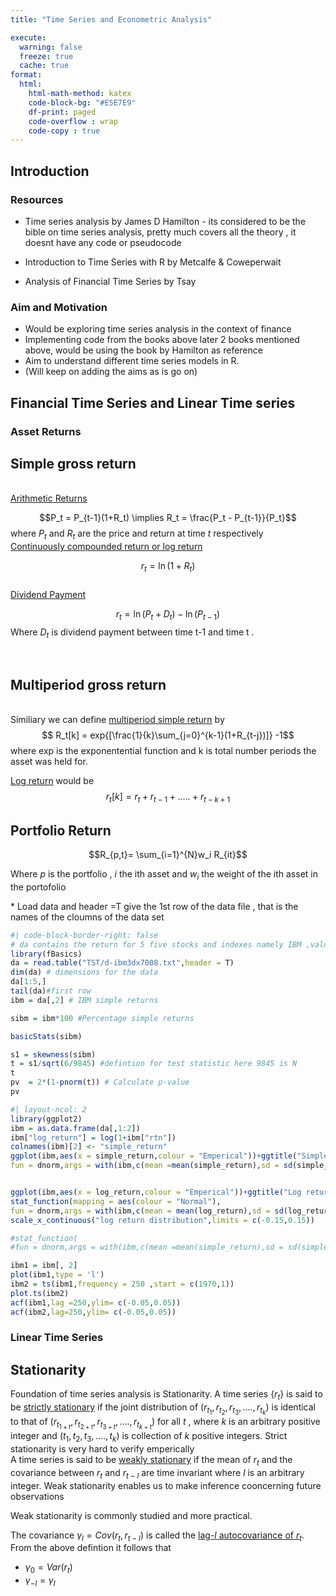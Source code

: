 ```yaml
---
title: "Time Series and Econometric Analysis"

execute: 
  warning: false
  freeze: true
  cache: true
format:
  html:
    html-math-method: katex
    code-block-bg: "#E5E7E9"
    df-print: paged
    code-overflow : wrap
    code-copy : true
---
```


## Introduction

### Resources

-   Time series analysis by James D Hamilton - its considered to be the bible on time series analysis, pretty much covers all the theory , it doesnt have any code or pseudocode

-   Introduction to Time Series with R by Metcalfe & Coweperwait

-   Analysis of Financial Time Series by Tsay

### Aim and Motivation

-   Would be exploring time series analysis in the context of finance
-   Implementing code from the books above later 2 books mentioned above, would be using the book by Hamilton as reference
-   Aim to understand different time series models in R.
-   (Will keep on adding the aims as is go on)

## Financial Time Series and Linear Time series

### Asset Returns

::: {#def-Simple_gross_return}
## Simple gross return

<br/> <u>Arithmetic Returns</u>

$$P_t = P_{t-1}(1+R_t) \implies R_t = \frac{P_t - P_{t-1}}{P_t}$$ where $P_t$ and $R_t$ are the price and return at time $t$ respectively <br/> <u>Continuously compounded return or log return</u>

$$r_t = \ln(1+R_t)$$ <br/> <u>Dividend Payment</u>

$$r_t = \ln(P_t + D_t) -\ln(P_{t-1})$$ Where $D_t$ is dividend payment between time t-1 and time t .
:::

<br/>

::: {#def-Multiperiod_simple_return}
## Multiperiod gross return

<br/> Similiary we can define <u>multiperiod simple return</u> by $$ R_t[k] = exp{[\frac{1}{k}\sum_{j=0}^{k-1}(1+R_{t-j})]} -1$$ where exp is the exponentential function and k is total number periods the asset was held for.

<u>Log return</u> would be $$ r_t[k] = r_t +r_{t-1}+.....+r_{t-k+1}$$
:::

::: {#def-Portfolio_return}
## Portfolio Return

$$R_{p,t}= \sum_{i=1}^{N}w_i R_{it}$$

Where $p$ is the portfolio , $i$ the ith asset and $w_i$ the weight of the ith asset in the portofolio
:::

[\* Load data and header =T give the 1st row of the data file , that is the names of the cloumns of the data set]{.aside}

```r
#| code-block-border-right: false
# da contains the return for 5 five stocks and indexes namely IBM ,value-weighted , equal-weighted and S&P composite index from 1970 to 2008
library(fBasics)
da = read.table("TST/d-ibm3dx7008.txt",header = T) 
dim(da) # dimensions for the data
da[1:5,]
tail(da)#first row
ibm = da[,2] # IBM simple returns

sibm = ibm*100 #Percentage simple returns 

basicStats(sibm)

s1 = skewness(sibm)
t = s1/sqrt(6/9845) #defintion for test statistic here 9845 is N 
t
pv  = 2*(1-pnorm(t)) # Calculate p-value
pv

```

```r
#| layout-ncol: 2
library(ggplot2)
ibm = as.data.frame(da[,1:2])
ibm["log_return"] = log(1+ibm["rtn"])
colnames(ibm)[2] <- "simple_return"
ggplot(ibm,aes(x = simple_return,colour = "Emperical"))+ggtitle("Simple return distribution") + xlim (-0.15,0.15)+geom_density()+stat_function(mapping = aes(colour = "Normal"),
fun = dnorm,args = with(ibm,c(mean =mean(simple_return),sd = sd(simple_return))))


ggplot(ibm,aes(x = log_return,colour = "Emperical"))+ggtitle("Log return distribution") + xlim (-0.15,0.15)+geom_density()+
stat_function(mapping = aes(colour = "Normal"),
fun = dnorm,args = with(ibm,c(mean = mean(log_return),sd = sd(log_return))))+
scale_x_continuous("log return distribution",limits = c(-0.15,0.15))

#stat_function(
#fun = dnorm,args = with(ibm,c(mean =mean(simple_return),sd = sd(simple_return))))+
```

```r

ibm1 = ibm[, 2]
plot(ibm1,type = 'l')
ibm2 = ts(ibm1,frequency = 250 ,start = c(1970,1))
plot.ts(ibm2)
acf(ibm1,lag =250,ylim= c(-0.05,0.05))
acf(ibm2,lag=250,ylim= c(-0.05,0.05))
```

### Linear Time Series

::: {#def-Stationarity}
## Stationarity

Foundation of time series analysis is Stationarity. A time series $\{r_t\}$ is said to be <u>strictly stationary</u> if the joint distribution of $(r_{t_{1}},r_{t_{2}},r_{t_{3}},....,r_{t_{k}})$ is identical to that of $(r_{t_{1+t}},r_{t_{2+t}},r_{t_{3+t}},....,r_{t_{k+t}})$ for all $t$ , where $k$ is an arbitrary positive integer and $(t_1,t_2,t_3,....,t_k)$ is collection of $k$ positive integers. Strict stationarity is very hard to verify emperically <br/> A time series is said to be <u>weakly stationary</u> if the mean of $r_t$ and the covariance between $r_t$ and $r_{t-l}$ are time invariant where $l$ is an arbitrary integer. Weak stationarity enables us to make inference cooncerning future observations

Weak stationarity is commonly studied and more practical.

The covariance $\gamma_l = Cov(r_t,r_{t-l})$ is called the <u>lag-$l$ autocovariance of $r_t$</u>. From the above defintion it follows that

-   $\gamma_0=Var(r_t)$
-   $\gamma_{-l} = \gamma_l$
:::
